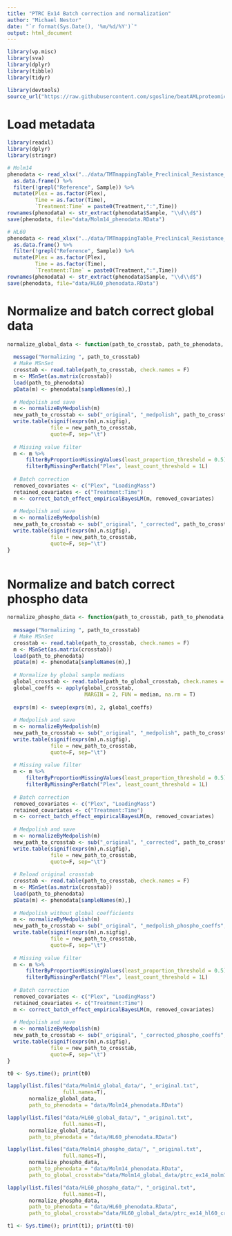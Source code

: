 ```yaml
---
title: "PTRC Ex14 Batch correction and normalization"
author: "Michael Nestor"
date: "`r format(Sys.Date(), '%m/%d/%Y')`"
output: html_document
---
```



```r
library(vp.misc)
library(sva)
library(dplyr)
library(tibble)
library(tidyr)

library(devtools)
source_url("https://raw.githubusercontent.com/sgosline/beatAMLproteomics/main/dataProcessing/proteomicsNormalizationMethods.R")
```

# Load metadata

```r
library(readxl)
library(dplyr)
library(stringr)

# Molm14
phenodata <- read_xlsx("../data/TMTmappingTable_Preclinical_Resistance_M.xlsx") %>%
  as.data.frame() %>%
  filter(!grepl("Reference", Sample)) %>%
  mutate(Plex = as.factor(Plex),
         Time = as.factor(Time),
         `Treatment:Time` = paste0(Treatment,":",Time))
rownames(phenodata) <- str_extract(phenodata$Sample, "\\d\\d$")
save(phenodata, file="data/Molm14_phenodata.RData")

# HL60
phenodata <- read_xlsx("../data/TMTmappingTable_Preclinical_Resistance_H.xlsx") %>%
  as.data.frame() %>%
  filter(!grepl("Reference", Sample)) %>%
  mutate(Plex = as.factor(Plex),
         Time = as.factor(Time),
         `Treatment:Time` = paste0(Treatment,":",Time))
rownames(phenodata) <- str_extract(phenodata$Sample, "\\d\\d$")
save(phenodata, file="data/HL60_phenodata.RData")
```

# Normalize and batch correct global data

```r
normalize_global_data <- function(path_to_crosstab, path_to_phenodata, n.sigfig=3) {
    
  message("Normalizing ", path_to_crosstab)
  # Make MSnSet
  crosstab <- read.table(path_to_crosstab, check.names = F)
  m <- MSnSet(as.matrix(crosstab))
  load(path_to_phenodata)
  pData(m) <- phenodata[sampleNames(m),]
  
  # Medpolish and save
  m <- normalizeByMedpolish(m)
  new_path_to_crosstab <- sub("_original", "_medpolish", path_to_crosstab)
  write.table(signif(exprs(m),n.sigfig),
              file = new_path_to_crosstab,
              quote=F, sep="\t")
  
  # Missing value filter
  m <- m %>%
      filterByProportionMissingValues(least_proportion_threshold = 0.5) %>%
      filterByMissingPerBatch("Plex", least_count_threshold = 1L)
      
  # Batch correction
  removed_covariates <- c("Plex", "LoadingMass")
  retained_covariates <- c("Treatment:Time")
  m <- correct_batch_effect_empiricalBayesLM(m, removed_covariates)
  
  # Medpolish and save
  m <- normalizeByMedpolish(m)
  new_path_to_crosstab <- sub("_original", "_corrected", path_to_crosstab)
  write.table(signif(exprs(m),n.sigfig),
              file = new_path_to_crosstab,
              quote=F, sep="\t")
}
  
```

# Normalize and batch correct phospho data

```r

normalize_phospho_data <- function(path_to_crosstab, path_to_phenodata, path_to_global_crosstab, n.sigfig=3) {
    
  message("Normalizing ", path_to_crosstab)
  # Make MSnSet
  crosstab <- read.table(path_to_crosstab, check.names = F)
  m <- MSnSet(as.matrix(crosstab))
  load(path_to_phenodata)
  pData(m) <- phenodata[sampleNames(m),]
  
  # Normalize by global sample medians
  global_crosstab <- read.table(path_to_global_crosstab, check.names = F)
  global_coeffs <- apply(global_crosstab,
                         MARGIN = 2, FUN = median, na.rm = T)
  
  exprs(m) <- sweep(exprs(m), 2, global_coeffs)
  
  # Medpolish and save
  m <- normalizeByMedpolish(m)
  new_path_to_crosstab <- sub("_original", "_medpolish", path_to_crosstab)
  write.table(signif(exprs(m),n.sigfig),
              file = new_path_to_crosstab,
              quote=F, sep="\t")
  
  # Missing value filter
  m <- m %>%
      filterByProportionMissingValues(least_proportion_threshold = 0.5) %>%
      filterByMissingPerBatch("Plex", least_count_threshold = 1L)
      
  # Batch correction
  removed_covariates <- c("Plex", "LoadingMass")
  retained_covariates <- c("Treatment:Time")
  m <- correct_batch_effect_empiricalBayesLM(m, removed_covariates)
  
  # Medpolish and save
  m <- normalizeByMedpolish(m)
  new_path_to_crosstab <- sub("_original", "_corrected", path_to_crosstab)
  write.table(signif(exprs(m),n.sigfig),
              file = new_path_to_crosstab,
              quote=F, sep="\t")
  
  # Reload original crosstab
  crosstab <- read.table(path_to_crosstab, check.names = F)
  m <- MSnSet(as.matrix(crosstab))
  load(path_to_phenodata)
  pData(m) <- phenodata[sampleNames(m),]
  
  # Medpolish without global coefficients
  m <- normalizeByMedpolish(m)
  new_path_to_crosstab <- sub("_original", "_medpolish_phospho_coeffs", path_to_crosstab)
  write.table(signif(exprs(m),n.sigfig),
              file = new_path_to_crosstab,
              quote=F, sep="\t")
  
  # Missing value filter
  m <- m %>%
      filterByProportionMissingValues(least_proportion_threshold = 0.5) %>%
      filterByMissingPerBatch("Plex", least_count_threshold = 1L)
      
  # Batch correction
  removed_covariates <- c("Plex", "LoadingMass")
  retained_covariates <- c("Treatment:Time")
  m <- correct_batch_effect_empiricalBayesLM(m, removed_covariates)
  
  # Medpolish and save
  m <- normalizeByMedpolish(m)
  new_path_to_crosstab <- sub("_original", "_corrected_phospho_coeffs", path_to_crosstab)
  write.table(signif(exprs(m),n.sigfig),
              file = new_path_to_crosstab,
              quote=F, sep="\t")
}


```

```r

t0 <- Sys.time(); print(t0)

lapply(list.files("data/Molm14_global_data/", "_original.txt",
                  full.names=T),
       normalize_global_data,
       path_to_phenodata = "data/Molm14_phenodata.RData")

lapply(list.files("data/HL60_global_data/", "_original.txt",
                  full.names=T),
       normalize_global_data,
       path_to_phenodata = "data/HL60_phenodata.RData")

lapply(list.files("data/Molm14_phospho_data/", "_original.txt",
                  full.names=T),
       normalize_phospho_data,
       path_to_phenodata = "data/Molm14_phenodata.RData",
       path_to_global_crosstab="data/Molm14_global_data/ptrc_ex14_molm14_crosstab_global_gene_original.txt")

lapply(list.files("data/HL60_phospho_data/", "_original.txt",
                  full.names=T),
       normalize_phospho_data,
       path_to_phenodata = "data/HL60_phenodata.RData",
       path_to_global_crosstab="data/HL60_global_data/ptrc_ex14_hl60_crosstab_global_gene_original.txt")

t1 <- Sys.time(); print(t1); print(t1-t0)
```

